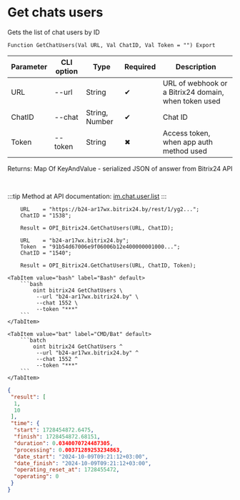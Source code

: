 ﻿---
sidebar_position: 2
---


# Get chats users
 Gets the list of chat users by ID



`Function GetChatUsers(Val URL, Val ChatID, Val Token = "") Export`

  | Parameter | CLI option | Type | Required | Description |
  |-|-|-|-|-|
  | URL | --url | String | &#x2714; | URL of webhook or a Bitrix24 domain, when token used |
  | ChatID | --chat | String, Number | &#x2714; | Chat ID |
  | Token | --token | String | &#x2716; | Access token, when app auth method used |

  
  Returns:  Map Of KeyAndValue - serialized JSON of answer from Bitrix24 API

<br/>

:::tip
Method at API documentation: [im.chat.user.list](https://dev.1c-bitrix.ru/learning/course/?COURSE_ID=93&LESSON_ID=12095)
:::
<br/>


```bsl title="1C:Enterprise/OneScript code example"
    URL    = "https://b24-ar17wx.bitrix24.by/rest/1/yg2...";
    ChatID = "1538";

    Result = OPI_Bitrix24.GetChatUsers(URL, ChatID);

    URL    = "b24-ar17wx.bitrix24.by";
    Token  = "91b54d67006e9f06006b12e400000001000...";
    ChatID = "1540";

    Result = OPI_Bitrix24.GetChatUsers(URL, ChatID, Token);
```
 

 <Tabs>
  
    <TabItem value="bash" label="Bash" default>
        ```bash
            oint bitrix24 GetChatUsers \
             --url "b24-ar17wx.bitrix24.by" \
             --chat 1552 \
             --token "***"
        ```
    </TabItem>
  
    <TabItem value="bat" label="CMD/Bat" default>
        ```batch
            oint bitrix24 GetChatUsers ^
             --url "b24-ar17wx.bitrix24.by" ^
             --chat 1552 ^
             --token "***"
        ```
    </TabItem>
</Tabs>


```json title="Result"
{
 "result": [
  1,
  10
 ],
 "time": {
  "start": 1728454872.6475,
  "finish": 1728454872.68151,
  "duration": 0.0340070724487305,
  "processing": 0.00371289253234863,
  "date_start": "2024-10-09T09:21:12+03:00",
  "date_finish": "2024-10-09T09:21:12+03:00",
  "operating_reset_at": 1728455472,
  "operating": 0
 }
}
```

